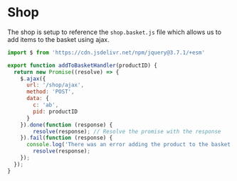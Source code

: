 

<Meta of={ShopStories} />

# Shop


The shop is setup to reference the `shop.basket.js` file which allows us to add items to the basket using ajax.

```js
import $ from 'https://cdn.jsdelivr.net/npm/jquery@3.7.1/+esm'

export function addToBasketHandler(productID) {
  return new Promise((resolve) => {
    $.ajax({
      url: '/shop/ajax',
      method: 'POST',
      data: {
        c: 'ab',
        pid: productID
      }
    }).done(function (response) {
        resolve(response); // Resolve the promise with the response
    }).fail(function (response) {
      console.log('There was an error adding the product to the basket: ' + response.error_message);
        resolve(response);
    });
  });
}
```

<Canvas of={ShopStories.Default} />
